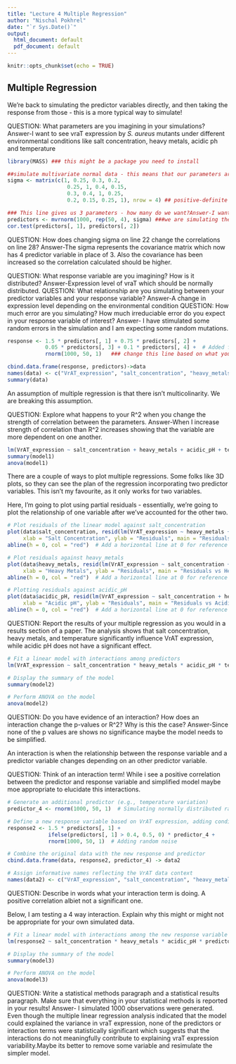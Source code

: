 ```yaml
---
title: "Lecture 4 Multiple Regression"
author: "Nischal Pokhrel"
date: "`r Sys.Date()`"
output:
  html_document: default
  pdf_document: default
---
```


```r
knitr::opts_chunk$set(echo = TRUE)
```

## Multiple Regression

We're back to simulating the predictor variables directly, and then taking the response from those - this is a more typical way to simulate!

QUESTION: What parameters are you imagining in your simulations?
Answer-I want to see vraT expression by *S. aureus* mutants under different environmental conditions like salt concentration, heavy metals, acidic ph and temperature

```r
library(MASS) ### this might be a package you need to install

##simulate multivariate normal data - this means that our parameters are related to each other
sigma <- matrix(c(1, 0.25, 0.3, 0.2,
                   0.25, 1, 0.4, 0.15,
                   0.3, 0.4, 1, 0.25,
                   0.2, 0.15, 0.25, 1), nrow = 4) ## positive-definite symmetric matrix specifying the covariance matrix of the variables - what does this mean? Make you sure can explain to yourself what this line does.This is a covariance matrix that shows covariance among variables. THis is a 4X4 covariance matrix meaning it has 4 variable with 1st row and column for 1st variable, 2nd row and 2nd column for 2nd variable and so on. 

### This line gives us 3 parameters - how many do we want?Answer-I want 4 so I am making some adjustments
predictors <- mvrnorm(1000, rep(50, 4), sigma) ###we are simulating the predictors here. What have we told this command to do? How correlated are the predictors?
cor.test(predictors[, 1], predictors[, 2])

```

QUESTION: How does changing sigma on line 22 change the correlations on line 28?
Answer-The sigma represents the covariance matrix which now has 4 predictor variable in place of 3. Also the covariance has been increased so the correlation calculated should be higher. 


QUESTION: What response variable are you imagining? How is it distributed? 
Answer-Expression level of vraT which should be normally distributed.
QUESTION: What relationship are you simulating between your predictor variables and your response variable? 
Answer-A change in expression level depending on the environmental condition
QUESTION: How much error are you simulating? How much irreduciable error do you expect in your response variable of interest? 
Answer- I have stimulated some random errors in the simulation and I am expecting some random mutations.

```r
response <- 1.5 * predictors[, 1] + 0.75 * predictors[, 2] + 
            0.05 * predictors[, 3] + 0.1 * predictors[, 4] +  # Added fourth predictor
            rnorm(1000, 50, 1)   ### change this line based on what your response variable and imagined predictors are. Note that I have simulated a relationship between all predictors and the response, and note how much error I have simulated. 

cbind.data.frame(response, predictors)->data
names(data) <- c("VrAT_expression", "salt_concentration", "heavy_metals", "acidic_pH", "temperature") ### PUT INFORMATIVE NAMES HERE FOR WHAT YOU'RE SIMULATING
summary(data)

```

An assumption of multiple regression is that there isn't multicolinarity. 
We are breaking this assumption. 

QUESTION: Explore what happens to your R^2 when you change the strength of correlation between the parameters.
Answer-When I increase strength of correlation than R^2 increases showing that the variable are more dependent on one another.

```r

lm(VrAT_expression ~ salt_concentration + heavy_metals + acidic_pH + temperature, data=data) -> model1
summary(model1)
anova(model1)

```


There are a couple of ways to plot multiple regressions. Some folks like 3D plots, so they can see the plan of the regression incorporating two predictor variables. This isn't my favourite, as it only works for two variables. 

Here, I'm going to plot using partial residuals - essentially, we're going to plot the relationship of one variable after we've accounted for the other two.


```r

# Plot residuals of the linear model against salt_concentration
plot(data$salt_concentration, resid(lm(VrAT_expression ~ heavy_metals + acidic_pH + temperature, data=data)),
     xlab = "Salt Concentration", ylab = "Residuals", main = "Residuals vs Salt Concentration")
abline(h = 0, col = "red")  # Add a horizontal line at 0 for reference

# Plot residuals against heavy_metals
plot(data$heavy_metals, resid(lm(VrAT_expression ~ salt_concentration + acidic_pH + temperature, data=data)),
     xlab = "Heavy Metals", ylab = "Residuals", main = "Residuals vs Heavy Metals")
abline(h = 0, col = "red")  # Add a horizontal line at 0 for reference

# Plotting residuals against acidic_pH
plot(data$acidic_pH, resid(lm(VrAT_expression ~ salt_concentration + heavy_metals + temperature, data=data)),
     xlab = "Acidic pH", ylab = "Residuals", main = "Residuals vs Acidic pH")
abline(h = 0, col = "red")  # Add a horizontal line at 0 for reference

```

QUESTION: Report the results of your multiple regression as you would in a results section of a paper. 
The analysis shows that salt concentration, heavy metals, and temperature significantly influence VrAT expression, while acidic pH does not have a significant effect.

```r

# Fit a linear model with interactions among predictors
lm(VrAT_expression ~ salt_concentration * heavy_metals * acidic_pH * temperature, data=data) -> model2

# Display the summary of the model
summary(model2)

# Perform ANOVA on the model
anova(model2)

```
QUESTION: Do you have evidence of an interaction? How does an interaction change the p-values or R^2? Why is this the case?
Answer-Since none of the p values are shows no significance maybe the model needs to be simplified.

An interaction is when the relationship between the response variable and a predictor variable changes depending on an other predictor variable.

QUESTION: Think of an interaction term!
While i see a positive correlation between the predictor and response variable and simplified model maybe moe appropriate to elucidate this interactions.
```r
# Generate an additional predictor (e.g., temperature variation)
predictor_4 <- rnorm(1000, 50, 1)  # Simulating normally distributed random values

# Define a new response variable based on VrAT expression, adding conditional logic
response2 <- 1.5 * predictors[, 1] + 
             ifelse(predictors[, 1] > 0.4, 0.5, 0) * predictor_4 + 
             rnorm(1000, 50, 1)  # Adding random noise

# Combine the original data with the new response and predictor
cbind.data.frame(data, response2, predictor_4) -> data2

# Assign informative names reflecting the VrAT data context
names(data2) <- c("VrAT_expression", "salt_concentration", "heavy_metals", "acidic_pH", "temperature", "response2", "additional_predictor")

```

QUESTION: Describe in words what your interaction term is doing.
A positive correlation albiet not a significant one.

Below, I am testing a 4 way interaction. Explain why this might or might not be appropriate for your own simulated data. 

```r
# Fit a linear model with interactions among the new response variable and predictors
lm(response2 ~ salt_concentration * heavy_metals * acidic_pH * predictor_4, data=data2) -> model3

# Display the summary of the model
summary(model3)

# Perform ANOVA on the model
anova(model3)

```

QUESTION: Write a statistical methods paragraph and a statistical results paragraph. Make sure that everything in your statistical methods is reported in your results!
Answer-
I simulated 1000 observations were generated. Even though the multiple linear regression analysis indicated that the model could explained the variance in vraT expression, none of the predictors or interaction terms were statistically significant which suggests that the interactions do not meaningfully contribute to explaining vraT expression variability.Maybe its better to remove some variable and resimulate the simpler model.
